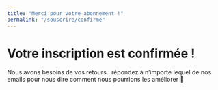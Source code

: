 ```yaml
---
title: "Merci pour votre abonnement !"
permalink: "/souscrire/confirme"
---
```

# Votre inscription est confirmée !

Nous avons besoins de vos retours : répondez à n’importe lequel de nos emails pour nous dire comment nous pourrions les améliorer 🙂
